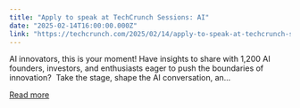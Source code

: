 ```yaml
---
title: "Apply to speak at TechCrunch Sessions: AI"
date: "2025-02-14T16:00:00.000Z"
link: "https://techcrunch.com/2025/02/14/apply-to-speak-at-techcrunch-sessions-ai/"
---
```


AI innovators, this is your moment! Have insights to share with 1,200 AI founders, investors, and enthusiasts eager to push the boundaries of innovation?  Take the stage, shape the AI conversation, an...

[Read more](https://techcrunch.com/2025/02/14/apply-to-speak-at-techcrunch-sessions-ai/)
